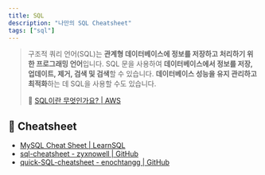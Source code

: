 ```yaml
---
title: SQL
description: "나만의 SQL Cheatsheet"
tags: ["sql"]
---
```


> 구조적 쿼리 언어(SQL)는 **관계형 데이터베이스에 정보를 저장하고 처리하기 위한 프로그래밍 언어**입니다. SQL 문을 사용하여 **데이터베이스에서 정보를 저장, 업데이트, 제거, 검색 및 검색**할 수 있습니다. **데이터베이스 성능을 유지 관리하고 최적화**하는 데 SQL을 사용할 수도 있습니다.
>
> 🔗 [SQL이란 무엇인가요? | AWS](https://aws.amazon.com/ko/what-is/sql/)

## 📄 Cheatsheet

- [MySQL Cheat Sheet | LearnSQL](https://learnsql.com/blog/mysql-cheat-sheet/)
- [sql-cheatsheet - zyxnowell | GitHub](https://github.com/zyxnowell/sql-cheatsheet)
- [quick-SQL-cheatsheet - enochtangg | GitHub](https://github.com/enochtangg/quick-SQL-cheatsheet)
